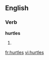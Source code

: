 ==English==

===Verb===
'''hurtles'''

#{{present participle of|hurtle}}

[[fr:hurtles]]
[[vi:hurtles]]